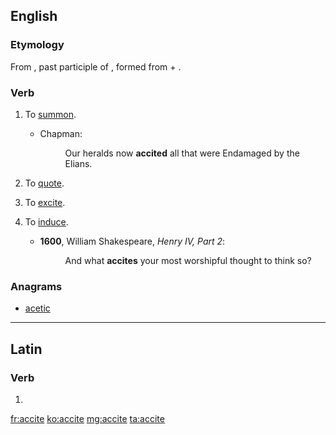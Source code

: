 ==English==

===Etymology===
From {{etyl|la|en}} {{m|la|accitus}}, past participle of {{m|la|acciō||I call forth}}, formed from {{m|la|ad}} + {{m|la|cieō||summon, call}}.

===Verb===
{{en-verb|accit}}

# {{label|en|transitive|obsolete}} To [[summon]].
#* Chapman:
#*: Our heralds now '''accited''' all that were Endamaged by the Elians.
# {{label|en|transitive|obsolete}} To [[quote]].
# {{label|en|transitive|obsolete}} To [[excite]].
# {{label|en|transitive|obsolete}} To [[induce]].
#* '''1600''', William Shakespeare, ''Henry IV, Part 2'':
#*: And what '''accites''' your most worshipful thought to think so?

===Anagrams===
* [[acetic#English|acetic]]

----

==Latin==

===Verb===
{{la-verb-form|accīte}}

# {{inflection of|acciō||2|p|pres|actv|impr|lang=la}}

[[fr:accite]]
[[ko:accite]]
[[mg:accite]]
[[ta:accite]]